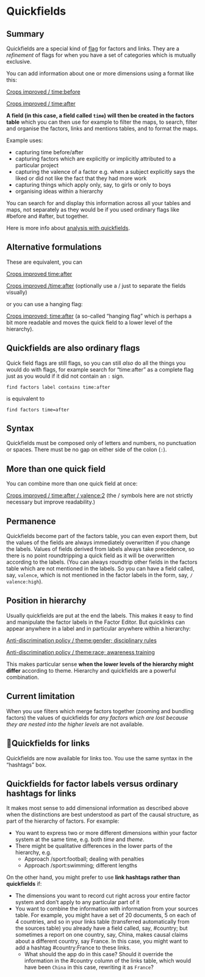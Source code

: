# Quickfields{#xquickfields}

## Summary

Quickfields are a special kind of [flag](#xflag) for factors and links. They are a *refinement* of flags for when you have a set of categories which is mutually exclusive.

You can add information about one or more dimensions using a format like this:

<u>Crops improved / time:before</u>

<u>Crops improved / time:after</u>

**A field (in this case, a field called `time`) will then be created in the factors table** which you can then use for example to filter the maps, to search, filter and organise the factors, links and mentions tables, and to format the maps.

Example uses:

- capturing time before/after
- capturing factors which are explicitly or implicitly attributed to a particular project
- capturing the valence of a factor e.g. when a subject explicitly says the liked or did not like the fact that they had more work
- capturing things which apply only, say, to girls or only to boys
- organising ideas within a hierarchy

You can search for and display this information across all your tables and maps, not separately as they would be if you used ordinary flags like #before and #after, but together.

Here is more info about [analysis with quickfields](#xquickfields-analysis).


## Alternative formulations

These are equivalent, you can

<u>Crops improved time:after</u>

<u>Crops improved /time:after</u> (optionally use a / just to separate the fields visually)

or you can use a hanging flag:

<u>Crops improved; time:after</u> (a so-called "hanging flag" which is perhaps a bit more readable and moves the quick field to a lower level of the hierarchy).

## Quickfields are also ordinary flags

Quick field flags are still flags, so you can still *also* do all the things you would do with flags, for example search for "time:after" as a complete flag just as you would if it did not contain an `:` sign.

`find factors label contains time:after`

is equivalent to

`find factors time=after`

## Syntax

Quickfields must be composed only of letters and numbers, no punctuation or spaces. There must be no gap on either side of the colon (`:`).



## More than one quick field

You can combine more than one quick field at once:

<u>Crops improved / time:after / valence:2</u> (the / symbols here are not strictly necessary but improve readability.)

## Permanence

Quickfields become part of the factors table, you can even export them, but the values of the fields are always immediately overwritten if you change the labels. Values of fields derived from labels always take precedence, so there is no point roundtripping a quick field as it will be overwritten according to the labels. (You can always roundtrip other fields in the factors table which are not mentioned in the labels. So you can have a field called, say, `valence`, which is not mentioned in the factor labels in the form, say, `/ valence:high`).

## Position in hierarchy

Usually quickfields are put at the end the labels. This makes it easy to find and manipulate the factor labels in the Factor Editor. But quicklinks can appear anywhere in a label and in particular anywhere within a hierarchy:

<u>Anti-discrimination policy / theme:gender; disciplinary rules</u>

<u>Anti-discrimination policy / theme:race; awareness training</u>

This makes particular sense **when the lower levels of the hierarchy might differ** according to theme. Hierarchy and quickfields are a powerful combination.

## Current limitation

When you use filters which merge factors together (zooming and bundling factors) the values of quickfields for *any factors which are lost because they are nested into the higher levels* are not available.    

## 🧪Quickfields for links

Quickfields are now available for links too. You use the same syntax in the "hashtags" box.

## Quickfields for factor labels versus ordinary hashtags for links

It makes most sense to add dimensional information as described above when the distinctions are best understood as part of the causal structure, as part of the hierarchy of factors. For example:

- You want to express two or more different dimensions within your factor system at the same time, e.g. both *time* and *theme*. 
- There might be qualitative differences in the lower parts of the hierarchy, e.g.
  - Approach /sport:football; dealing with penalties
  - Approach /sport:swimming; different lengths 

On the other hand, you might prefer to use **link hashtags rather than quickfields** if: 

- The dimensions you want to record cut right across your entire factor system and don't apply to any particular part of it
- You want to combine the information with information from your sources table. For example, you might have a set of 20 documents, 5 on each of 4 countries, and so in your links table (transferred automatically from the sources table) you already have a field called, say, #country; but sometimes a report on one country, say, China, makes causal claims about a different country, say France. In this case, you might want to add a hashtag #country:France to these links. 
  - What should the app do in this case? Should it override the information in the #country column of the links table, which would have been `China` in this case, rewriting it as `France`?

